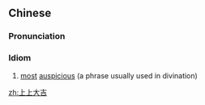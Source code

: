 ==Chinese==
{{zh-forms|type=22}}

===Pronunciation===
{{zh-pron
|m=shàngshàngdàjí
|c=soeng6 soeng6 daai6 gat1
|cat=cy
}}

===Idiom===
{{zh-idiom}}

# [[most]] [[auspicious]] (a phrase usually used in divination)

[[zh:上上大吉]]